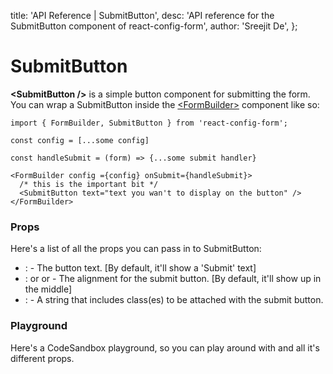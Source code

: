 
  title: 'API Reference | SubmitButton',
  desc: 'API reference for the SubmitButton component of react-config-form',
  author: 'Sreejit De',
};

<Meta meta={meta} />

# SubmitButton

**\<SubmitButton />** is a simple button component for submitting the form. You can wrap a
SubmitButton inside the [\<FormBuilder>](/api-reference/formbuilder) component like so:

```tsx
import { FormBuilder, SubmitButton } from 'react-config-form';

const config = [...some config]

const handleSubmit = (form) => {...some submit handler}

<FormBuilder config ={config} onSubmit={handleSubmit}>
  /* this is the important bit */
  <SubmitButton text="text you wan't to display on the button" />
</FormBuilder>
```

### Props

Here's a list of all the props you can pass in to SubmitButton:

- <HighlightedText text="text" showBackticks />:
  <InlineCode text="string" /> - The button text. [By default, it'll show a 'Submit' text]
- <HighlightedText text="position" showBackticks />:
  <InlineCode text="left" /> or
  <InlineCode text="middle" /> or
  <InlineCode text="right" /> - The alignment for the submit button. [By default, it'll show up in the middle]
- <HighlightedText text="submitClass" showBackticks />:
  <InlineCode text="JSX Element" /> - A string that includes class(es) to be attached with the submit button.

### Playground

Here's a CodeSandbox playground, so you can play around with <InlineCode text="<SubmitButton>" />
and all it's different props.

<Playground
  src="https://codesandbox.io/embed/submitbutton-pg-qlnng6?autoresize=1&fontsize=14&module=%2Fsrc%2FSubmitButtonPG.tsx&theme=dark"
  title="submit-button-playground"
/>

